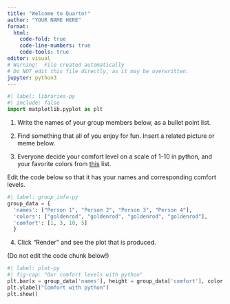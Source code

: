 ```yaml
---
title: "Welcome to Quarto!"
author: "YOUR NAME HERE"
format: 
  html:
    code-fold: true
    code-line-numbers: true
    code-tools: true
editor: visual
# Warning:  File created automatically
# Do NOT edit this file directly, as it may be overwritten.
jupyter: python3
---
```



```python
#| label: libraries-py
#| include: false
import matplotlib.pyplot as plt
```

1.  Write the names of your group members below, as a bullet point list.

2.  Find something that all of you enjoy for fun. Insert a related picture or meme below.




3.  Everyone decide your comfort level on a scale of 1-10 in python, and your favorite colors from [this](https://matplotlib.org/stable/gallery/color/named_colors.html) list.

Edit the code below so that it has your names and corresponding comfort levels. 


```python
#| label: group_info-py
group_data = {
  'names': ["Person 1", "Person 2", "Person 3", "Person 4"], 
  'colors': ["goldenrod", "goldenrod", "goldenrod", "goldenrod"],
  'comfort': [1, 3, 10, 5]
  }
```

4.  Click "Render" and see the plot that is produced.

(Do not edit the code chunk below!)


```python
#| label: plot-py
#| fig-cap: "Our comfort levels with python"
plt.bar(x = group_data['names'], height = group_data['comfort'], color = group_data['colors'])
plt.ylabel("Comfort with python")
plt.show()
```
